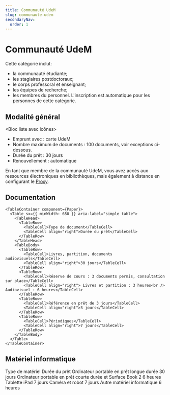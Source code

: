 ```yaml
---
title: Communauté UdeM
slug: communaute-udem
secondaryNav:
  order: 1
---
```



# Communauté UdeM

Cette catégorie inclut:

- la communauté étudiante;
- les stagiaires postdoctoraux;
- le corps professoral et enseignant;
- les équipes de recherche;
- les membres du personnel. L'inscription est automatique pour les personnes de cette catégorie.

## Modalité général

<Bloc liste avec icônes>

- Emprunt avec : carte UdeM
- Nombre maximum de documents : 100 documents, voir exceptions ci-dessous.
- Durée du prêt : 30 jours
- Renouvellement : automatique

</Bloc>

En tant que membre de la communauté UdeM, vous avez accès aux ressources électroniques en bibliothèques, mais également à distance en configurant le [Proxy]().

## Documentation

    <TableContainer component={Paper}>
      <Table sx={{ minWidth: 650 }} aria-label="simple table">
        <TableHead>
          <TableRow>
            <TableCell>Type de document</TableCell>
            <TableCell align="right">Durée du prêt</TableCell>
          </TableRow>
        </TableHead>
        <TableBody>
          <TableRow>
            <TableCell>Livres, partition, documents audiovisuels</TableCell>
            <TableCell align="right">30 jours</TableCell>
          </TableRow>
          <TableRow>
            <TableCell>Réserve de cours : 3 documents permis, consultation sur place</TableCell>
            <TableCell align="right"> Livres et partition : 3 heures<br /> Audiovisuel : 6 heures</TableCell>
          </TableRow>
          <TableRow>
            <TableCell>Référence en prêt de 3 jours</TableCell>
            <TableCell align="right">3 jours</TableCell>
          </TableRow>
          <TableRow>
            <TableCell>Périodiques</TableCell>
            <TableCell align="right">7 jours</TableCell>
          </TableRow>
        </TableBody>
      </Table>
    </TableContainer>

## Matériel informatique

  <TableContainer component={Paper}>
      <Table sx={{ minWidth: 650 }} aria-label="equipment loan duration table">
        <TableHead>
          <TableRow>
            <TableCell>Type de matériel</TableCell>
            <TableCell align="right">Durée du prêt</TableCell>
          </TableRow>
        </TableHead>
        <TableBody>
          <TableRow>
            <TableCell>Ordinateur portable en prêt longue durée</TableCell>
            <TableCell align="right">30 jours</TableCell>
          </TableRow>
          <TableRow>
            <TableCell>Ordinateur portable en prêt courte durée et Surface Book 2</TableCell>
            <TableCell align="right">6 heures</TableCell>
          </TableRow>
          <TableRow>
            <TableCell>Tablette iPad</TableCell>
            <TableCell align="right">7 jours</TableCell>
          </TableRow>
          <TableRow>
            <TableCell>Caméra et robot</TableCell>
            <TableCell align="right">7 jours</TableCell>
          </TableRow>
          <TableRow>
            <TableCell>Autre matériel informatique</TableCell>
            <TableCell align="right">6 heures</TableCell>
          </TableRow>
        </TableBody>
      </Table>
    </TableContainer>